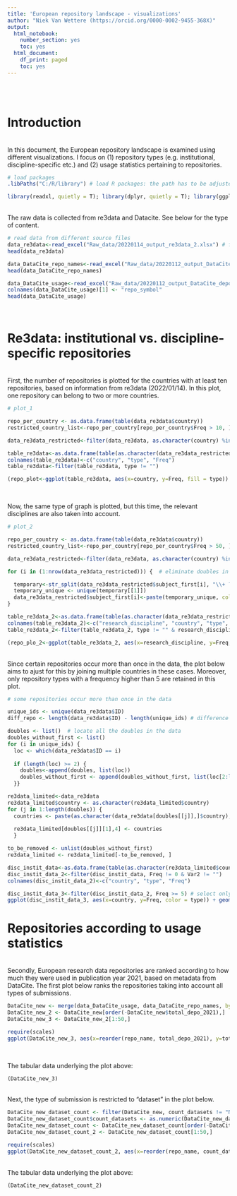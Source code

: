 ```yaml
---
title: 'European repository landscape - visualizations'
author: "Niek Van Wettere (https://orcid.org/0000-0002-9455-368X)"
output:
  html_notebook:
    number_section: yes
    toc: yes
  html_document:
    df_print: paged
    toc: yes
---
```

<br>
<br>

# Introduction
<br>
In this document, the European repository landscape is examined using different visualizations. I focus on (1) repository types (e.g. institutional, discipline-specific etc.) and (2) usage statistics pertaining to repositories.


```r
# load packages
.libPaths("C:/R/library") # load R packages: the path has to be adjusted to where the packages are saved

library(readxl, quietly = T); library(dplyr, quietly = T); library(ggplot2, quietly = T); library(stringr, quietly = T)
```
<br>
The raw data is collected from re3data and Datacite. See below for the type of content.

```r

# read data from different source files
data_re3data<-read_excel("Raw_data/20220114_output_re3data_2.xlsx") # from re3data
head(data_re3data)

data_DataCite_repo_names<-read_excel("Raw_data/20220112_output_DataCite_clients.xlsx") # from DataCite
head(data_DataCite_repo_names)

data_DataCite_usage<-read_excel("Raw_data/20220112_output_DataCite_depo_per_repo_2021.xlsx") # from DataCite
colnames(data_DataCite_usage)[1] <- "repo_symbol"
head(data_DataCite_usage)

```
<br>


# Re3data: institutional vs. discipline-specific repositories
<br>
First, the number of repositories is plotted for the countries with at least ten repositories, based on information from re3data (2022/01/14). In this plot, one repository can belong to two or more countries.

```r
# plot_1

repo_per_country <- as.data.frame(table(data_re3data$country))
restricted_country_list<-repo_per_country[repo_per_country$Freq > 10, ]$Var1

data_re3data_restricted<-filter(data_re3data, as.character(country) %in% as.character(restricted_country_list))

table_re3data<-as.data.frame(table(as.character(data_re3data_restricted$country), as.character(data_re3data_restricted$type)))
colnames(table_re3data)<-c("country", "type", "Freq")
table_re3data<-filter(table_re3data, type != "")

(repo_plot<-ggplot(table_re3data, aes(x=country, y=Freq, fill = type)) + geom_bar(stat = "identity") + theme_minimal() + coord_flip() + ggtitle("Number of repositories per country") + scale_fill_manual(values = c("disciplinary" = "#d53e4f", "disciplinary+institutional" = "#fc8d59", "institutional" = "#fee08b", "other" = "#762a83", "other+disciplinary" = "#8c510a", "other+disciplinary+institutional" = "#99d594", "other+institutional" = "#3288bd"))) 

```


<br>

Now, the same type of graph is plotted, but this time, the relevant disciplines are also taken into account. 

```r
# plot_2

repo_per_country <- as.data.frame(table(data_re3data$country))
restricted_country_list<-repo_per_country[repo_per_country$Freq > 50, ]$Var1

data_re3data_restricted<-filter(data_re3data, as.character(country) %in% as.character(restricted_country_list))

for (i in (1:nrow(data_re3data_restricted))) {  # eliminate doubles in "subject first" column

  temporary<-str_split(data_re3data_restricted$subject_first[i], "\\+ ?") 
  temporary_unique <- unique(temporary[[1]])
  data_re3data_restricted$subject_first[i]<-paste(temporary_unique, collapse="+")
}

table_re3data_2<-as.data.frame(table(as.character(data_re3data_restricted$subject_first), as.character(data_re3data_restricted$country), as.character(data_re3data_restricted$type)))
colnames(table_re3data_2)<-c("research_discipline", "country", "type", "Freq")
table_re3data_2<-filter(table_re3data_2, type != "" & research_discipline != "NA" & Freq != 0 & research_discipline != "")

(repo_plo_2<-ggplot(table_re3data_2, aes(x=research_discipline, y=Freq, fill = type)) + geom_bar(stat = "identity") + theme_minimal() + coord_flip() + ggtitle("Number of repositories per country and discipline") + facet_wrap(~ country, ncol = 1)) + scale_fill_manual(values = c("disciplinary" = "#d53e4f", "disciplinary+institutional" = "#fc8d59", "institutional" = "#fee08b", "other" = "#762a83", "other+disciplinary" = "#8c510a", "other+disciplinary+institutional" = "#99d594", "other+institutional" = "#3288bd")) 

```
<br>
Since certain repositories occur more than once in the data, the plot below aims to ajust for this by joining multiple countries in these cases. Moreover, only repository types with a frequency higher than 5 are retained in this plot.

```r

# some repositories occur more than once in the data

unique_ids <- unique(data_re3data$ID)
diff_repo <- length(data_re3data$ID) - length(unique_ids) # difference between total number of repo and total number of unique repo

doubles <- list()  # locate all the doubles in the data
doubles_without_first <- list()
for (i in unique_ids) {
  loc <- which(data_re3data$ID == i)
  
  if (length(loc) >= 2) {
    doubles<-append(doubles, list(loc))
    doubles_without_first <- append(doubles_without_first, list(loc[2:length(loc)]))
  }}

re3data_limited<-data_re3data
re3data_limited$country <- as.character(re3data_limited$country)
for (j in 1:length(doubles)) {
  countries <- paste(as.character(data_re3data[doubles[[j]],]$country), collapse = "+")  # merge countries for same repository
  
  re3data_limited[doubles[[j]][1],4] <- countries
  }

to_be_removed <- unlist(doubles_without_first)
re3data_limited <- re3data_limited[-to_be_removed, ] 

disc_instit_data<-as.data.frame(table(as.character(re3data_limited$country), as.character(re3data_limited$type)))
disc_instit_data_2<-filter(disc_instit_data, Freq != 0 & Var2 != "")
colnames(disc_instit_data_2)<-c("country", "type", "Freq")

disc_instit_data_3<-filter(disc_instit_data_2, Freq >= 5) # select only most frequent ones to plot
ggplot(disc_instit_data_3, aes(x=country, y=Freq, color = type)) + geom_point(size = 5) + theme_minimal() + coord_flip() + ggtitle("Repository frequency per country and repository type") + scale_color_manual(values = c("disciplinary" = "#d53e4f", "disciplinary+institutional" = "#fc8d59", "institutional" = "#fee08b", "other" = "#762a83", "other+disciplinary" = "#8c510a"))

```



# Repositories according to usage statistics
<br>
Secondly, European research data repositories are ranked according to how much they were used in publication year 2021, based on metadata from DataCite. The first plot below ranks the repositories taking into account all types of submissions. 


```r

DataCite_new <- merge(data_DataCite_usage, data_DataCite_repo_names, by = "repo_symbol", all = TRUE)
DataCite_new_2 <- DataCite_new[order(-DataCite_new$total_depo_2021),]
DataCite_new_3 <- DataCite_new_2[1:50,]

require(scales)
ggplot(DataCite_new_3, aes(x=reorder(repo_name, total_depo_2021), y=total_depo_2021)) + geom_point(size = 5) + theme_minimal() + coord_flip() + ggtitle("Number of submitted records for top-50 repositories") + xlab("Repositories") + ylab("Frequency of submissions in 2021") + scale_y_continuous(labels = scales::comma, limits = c(0,410000)) 
```
<br>

The tabular data underlying the plot above:

```r
(DataCite_new_3)
```
<br>
Next, the type of submission is restricted to "dataset" in the plot below.



```r
DataCite_new_dataset_count <- filter(DataCite_new, count_datasets != "NA" & count_datasets != "error")
DataCite_new_dataset_count$count_datasets <- as.numeric(DataCite_new_dataset_count$count_datasets)
DataCite_new_dataset_count <- DataCite_new_dataset_count[order(-DataCite_new_dataset_count$count_datasets),]
DataCite_new_dataset_count_2 <- DataCite_new_dataset_count[1:50,]

require(scales)
ggplot(DataCite_new_dataset_count_2, aes(x=reorder(repo_name, count_datasets), y=count_datasets)) + geom_point(size = 5) + theme_minimal() + coord_flip() + ggtitle("Number of submitted datasets for top-50 repositories") + xlab("Repositories") + ylab("Frequency of submissions in 2021") + scale_y_continuous(labels = scales::comma, limits = c(0,410000)) 

```
<br>
The tabular data underlying the plot above:

```r
(DataCite_new_dataset_count_2)
```

